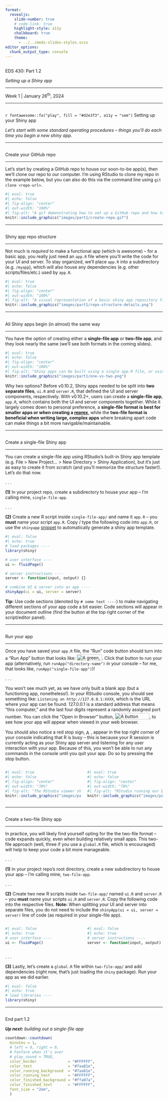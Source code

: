 ```yaml
---
format: 
  revealjs:
    slide-number: true
    # code-link: true
    highlight-style: a11y
    chalkboard: true
    theme: 
      - ../../meds-slides-styles.scss
editor_options: 
  chunk_output_type: console
---
```


## {#title-slide data-menu-title="Title Slide" background="#053660"} 

[EDS 430: Part 1.2]{.custom-title}

[*Setting up a Shiny app*]{.custom-subtitle}

<hr class="hr-teal">

[Week 1 | January 26^th^, 2024]{.custom-subtitle3}

---

##  {#setup data-menu-title="~~~ Setup ~~~" background="#047C90"}

<div class="page-center vertical-center">
<p class="custom-subtitle bottombr">`r fontawesome::fa("play", fill = "#d2e3f3", a11y = "sem")` Setting up your Shiny app</p>
<p class="caption-text">*Let's start with some standard operating procedures -- things you'll do each time you begin a new shiny app.*</p>
</div>

---

##  {#github-repo data-menu-title="Create GitHub Repo"}

[Create your GitHub repo]{.slide-title}

<hr>

<p class="body-text">Let's start by creating a GitHub repo to house our soon-to-be app(s), then we'll clone our repo to our computer. I'm using RStudio to clone my repo in the example below, but you can also do this via the command line using `git clone <repo-url>`.</p>

```r
#| eval: true
#| echo: false
#| fig-align: "center"
#| out-width: "100%"
#| fig-alt: "A gif demonstrating how to set up a GitHub repo and how to clone that repo to your computer. Start by clicking on the 'Repositories' tab from your GitHub profile, then click the green 'New' button. Give your repo a name, check the box next to 'Add a README file', Add a .gitigore by choosing 'R' from the drop down menu, then click the green 'Create repository' button. From your repo landing page, click the green 'Code' button, then copy the URL to your clipboard. In RStudio, select 'New Project' from the top left 'Project' button, select 'Version Control', then 'Git', and paste your URL in the 'Repository URL field'. Your repo name should be auto completed in the 'Project directory name:' field, but if not, press the 'Tab' key. Click 'Create Project' to complete the process."
knitr::include_graphics("images/part1/create-repo.gif")
```

---

##  {#repo-structure data-menu-title="Repo Structure"}

[Shiny app repo structure]{.slide-title}

<hr>

<p class="body-text-s">Not much is *required* to make a functional app (which is awesome) -- for a basic app, you really just need an `app.R` file where you'll write the code for your UI and server. To stay organized, we'll place `app.R` into a subdirectory (e.g. `/myapp`), which will also house any dependencies (e.g. other scripts/files/etc.) used by `app.R`.</p>

```r
#| eval: true
#| echo: false
#| fig-align: "center"
#| out-width: "100%"
#| fig-alt: "A visual representation of a basic shiny app repository file/folder structure."
knitr::include_graphics("images/part1/repo-structure-details.png")
```

---

##  {#begin-the-same data-menu-title="All Apps Begin the Same"}

[All Shiny apps begin (in almost) the same way]{.slide-title2}

<hr>

<p class="body-text bottombr">You have the option of creating either a **single-file app** or **two-file app**, and they look nearly the same (we'll see both formats in the coming slides).</p>

```r
#| eval: true
#| echo: false
#| fig-align: "center"
#| out-width: "100%"
#| fig-alt: "Shiny apps can be built using a single app.R file, or using ui.R plus server.R, and most often a global.R in conjunction."
knitr::include_graphics("images/part1/one-vs-two.png")
```

<p class="body-text-s">Why two options? Before v0.10.2, Shiny apps needed to be split into **two separate files**, `ui.R` and `server.R`, that defined the UI and server components, respectively. With v0.10.2+, users can create a **single-file app**, `app.R`, which contains both the UI and server components together. While it largely comes down to personal preference, a **single-file format is best for smaller apps or when creating a [reprex](https://reprex.tidyverse.org/)**, while the **two-file format is beneficial when writing large, complex apps** where breaking apart code can make things a bit more navigable/maintainable.</p>                                                                

---

##  {#single-file data-menu-title="Single-file App"}

[Create a single-file Shiny app]{.slide-title}

<hr>

<p class="body-text">You can create a single-file app using RStudio's built-in Shiny app template (e.g. File > New Project... > New Directory > Shiny Application), but it's just as easy to create it from scratch (and you'll memorize the structure faster!). Let's do that now.</p>

. . . 

<p class="body-text-s topbr">[**(1)**]{.teal-text} In your project repo, create a subdirectory to house your app -- I'm calling mine, `single-file-app`.</p>

. . . 

<p class="body-text-s">[**(2)**]{.teal-text} Create a new R script inside `single-file-app/` and name it `app.R` -- you **must** name your script `app.R`. Copy / type the following code into `app.R`, or use the `shinyapp` [snippet](https://rstudio.github.io/rstudio-extensions/rstudio_snippets.html) to automatically generate a shiny app template.<p>

```r
#| eval: false
#| echo: true
# load packages ----
library(shiny)

# user interface ----
ui <- fluidPage()

# server instructions ----
server <- function(input, output) {}

# combine UI & server into an app ----
shinyApp(ui = ui, server = server)
```

<p class="body-text-s">**Tip:** Use code sections (denoted by `# some text ----`) to make navigating different sections of your app code a bit easier. Code sections will appear in your document outline (find the button at the top right corner of the script/editor panel).</p>

---

##  {#run-app data-menu-title="Run Your App"}

[Run your app]{.slide-title}

<hr>

<p class="body-text-s">Once you have saved your `app.R` file, the "Run" code button should turn into a "Run App" button that looks like: <img src="images/part1/run-app.png" alt="A green, right facing triangular arrow next to the words 'Run App'" style="display: inline-block; margin: 0; position: relative; top: 3px; width:80px;height:20px;"/>. Click that button to run your app (alternatively, run `runApp("directory-name")` in your console -- for me, that looks like, `runApp("single-file-app")`)!</p>

. . .

<p class="body-text-s topbr">You won't see much yet, as we have only built a blank app (but a functioning app, nonetheless!). In your RStudio console, you should see something like: `Listening on http://127.0.0.1:XXXX`, which is the URL where your app can be found. 127.0.0.1 is a standard address that means "this computer," and the last four digits represent a randomly assigned port number. You can click the "Open in Browser" button, <img src="images/part1/open-in-browser.png" alt="A button found on the top left-hand side of the RStudio viewer window that says 'Open in Browser' next to a small browser window icon with an arrow pointing up and to the right." style="display: inline-block; margin: 0; position: relative; top: 3px; width:110px;height:20px;"/>, to see how your app will appear when viewed in your web browser.</p>

<p class="body-text-s topbr">You should also notice a red stop sign, <img src="images/part1/stop.png" alt="A red hexagon with the word 'STOP' printed in white across the center." style="display: inline-block; margin: 0; position: relative; top: 3px; width:15px;height:15px;"/>, appear in the top right corner of your console indicating that R is busy -- this is because your R session is currently acting as your Shiny app server and listening for any user interaction with your app. Because of this, you won't be able to run any commands in the console until you quit your app. Do so by pressing the stop button.</p>

:::: {.columns}

::: {.column width="50%"}
```r
#| eval: true
#| echo: false
#| fig-align: "center"
#| out-width: "70%"
#| fig-alt: "The RStudio viewer showing a running app consisting of only a blank white screen since no elements have been added yet."
knitr::include_graphics("images/part1/blank-app.png")
```
:::

::: {.column width="50%"}
```r
#| eval: true
#| echo: false
#| fig-align: "center"
#| out-width: "70%"
#| fig-alt: "RStudio running our blank app. In the console, we see the text 'Listening on http://127.0.0.1:6341' and a red stop sign indicating that RStudio is busy."
knitr::include_graphics("images/part1/run-app-RStudio.png")
```
:::

::::

---

##  {#two-file data-menu-title="Two-file App"}

[Create a two-file Shiny app]{.slide-title}

<hr>

<p class="body-text">In practice, you will likely find yourself opting for the the two-file format -- code expands quickly, even when building relatively small apps. This two-file approach (well, three if you use a `global.R` file, which is encouraged) will help to keep your code a bit more manageable.</p>

. . . 

<p class="body-text-s topbr">[**(1)**]{.teal-text} In your project repo's root directory, create a new subdirectory to house your app -- I'm calling mine, `two-file-app`.</p>

. . . 

<p class="body-text-s">[**(2)**]{.teal-text} Create two new R scripts inside `two-file-app/` named `ui.R` and `server.R` -- you **must** name your scripts `ui.R` and `server.R`. Copy the following code into the respective files. **Note:** When splitting your UI and server into separate files, you do not need to include the `shinyApp(ui = ui, server = server)` line of code (as required in your single-file app).<p>

:::: {.columns}

::: {.column width="50%"}
```r
#| eval: false
#| echo: true
# user interface ----
ui <- fluidPage()
```
:::

::: {.column width="50%"}
```r
#| eval: false
#| echo: true
# server instructions ----
server <- function(input, output) {}
```
:::

::::

. . . 

<p class="body-text-s">[**(3)**]{.teal-text} Lastly, let's create a `global.R` file within `two-file-app/` and add dependencies (right now, that's just loading the `shiny` package). Run your app as we did earlier.</p>

```r
#| eval: false
#| echo: true
# load libraries ----
library(shiny)
```

---

##  {#end-section data-menu-title="~~~ END ~~~" background="#047C90"}

<div class="page-center vertical-center">
<p class="custom-subtitle bottombr">End part 1.2</p>
<p class="caption-text">***Up next:** building out a single-file app*</p>
</div>

```r
countdown::countdown(
  minutes = 1,
  # left = 0, right = 0,
  # Fanfare when it's over
  # play_sound = TRUE,
  color_border              = "#FFFFFF",
  color_text                = "#7aa81e",
  color_running_background  = "#7aa81e",
  color_running_text        = "#FFFFFF",
  color_finished_background = "#ffa07a",
  color_finished_text       = "#FFFFFF",
  font_size = "2em",
  )
```
